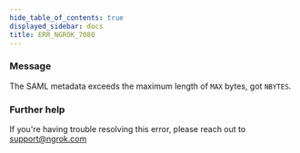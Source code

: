 ```yaml
---
hide_table_of_contents: true
displayed_sidebar: docs
title: ERR_NGROK_7080
---
```


### Message

The SAML metadata exceeds the maximum length of `MAX` bytes, got `NBYTES`.

<ErrorDetails />

### Further help

If you're having trouble resolving this error, please reach out to [support@ngrok.com](mailto:support@ngrok.com?subject=Help%20with%20ERR_NGROK_7080)
